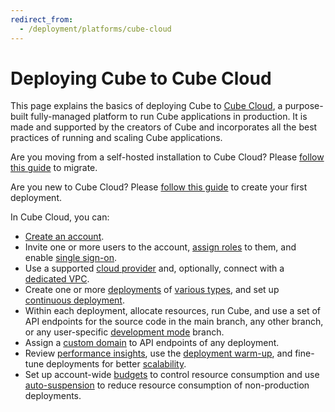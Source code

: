 ```yaml
---
redirect_from:
  - /deployment/platforms/cube-cloud
---
```


# Deploying Cube to Cube Cloud

This page explains the basics of deploying Cube to [Cube Cloud][link-cube-cloud],
a purpose-built fully-managed platform to run Cube applications in production. It is made
and supported by the creators of Cube and incorporates all the best
practices of running and scaling Cube applications.

<InfoBox>

Are you moving from a self-hosted installation to Cube Cloud? Please
[follow this guide][blog-migrate-to-cube-cloud] to migrate.

</InfoBox>

<InfoBox>

Are you new to Cube Cloud? Please [follow this guide][ref-getting-started]
to create your first deployment.

</InfoBox>

In Cube Cloud, you can:

* [Create an account](https://cubecloud.dev/auth/signup).
* Invite one or more users to the account, [assign roles][ref-rbac] to them,
  and enable [single sign-on][ref-sso].
* Use a supported [cloud provider][ref-providers] and, optionally, connect with a [dedicated VPC][ref-vpc].
* Create one or more [deployments][ref-deployments] of [various
  types][ref-deployment-types], and set up [continuous deployment][ref-cd].
* Within each deployment, allocate resources, run Cube, and use a set of
  API endpoints for the source code in the main branch, any other branch,
  or any user-specific [development mode][ref-dev-mode] branch.
* Assign a [custom domain][ref-domains] to API endpoints of any deployment.
* Review [performance insights][ref-performance], use the [deployment warm-up][ref-warmup],
and fine-tune deployments for better [scalability][ref-scalability].
* Set up account-wide [budgets][ref-budgets] to control resource consumption
  and use [auto-suspension][ref-auto-sus] to reduce resource consumption of
  non-production deployments.

[blog-migrate-to-cube-cloud]:
  https://cube.dev/blog/migrating-from-self-hosted-to-cube-cloud/
[link-cube-cloud]: https://cubecloud.dev
[ref-getting-started]: /product/getting-started
[ref-rbac]: /product/workspace/access-control
[ref-sso]: /product/workspace/sso
[ref-deployment-types]: /product/deployment/cloud/deployment-types
[ref-deployments]: /product/deployment/cloud/deployments
[ref-cd]: /product/deployment/cloud/continuous-deployment
[ref-dev-mode]: /product/workspace/dev-mode
[ref-domains]: /product/deployment/cloud/custom-domains
[ref-warmup]: /product/deployment/cloud/warm-up
[ref-auto-sus]: /product/deployment/cloud/auto-suspension
[ref-budgets]: /product/workspace/budgets
[ref-performance]: /product/workspace/performance
[ref-scalability]: /product/deployment/cloud/scalability
[ref-providers]: /product/deployment/cloud/providers
[ref-vpc]: /product/deployment/cloud/vpc